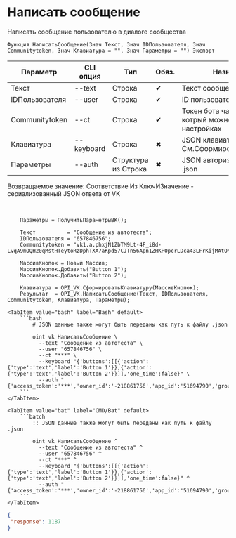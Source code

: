 ﻿---
sidebar_position: 3
description: Написать сообщение и другие функции для работы с VK в Открытом пакете интеграций - бесплатной open-source библиотеке интеграций для 1С:Предприятие 8, OneScript и CLI
keywords: [1C, 1С, 1С:Предприятие, 1С:Предприятие 8.3, API, Интеграция, Сервисы, Обмен, OneScript, CLI, VK]
---


# Написать сообщение
 Написать сообщение пользователю в диалоге сообщества



`Функция НаписатьСообщение(Знач Текст, Знач IDПользователя, Знач Communitytoken, Знач Клавиатура = "", Знач Параметры = "") Экспорт`

  | Параметр | CLI опция | Тип | Обяз. | Назначение |
  |-|-|-|-|-|
  | Текст | --text | Строка | &#x2714; | Текст сообщения |
  | IDПользователя | --user | Строка | &#x2714; | ID пользователя адресата |
  | Communitytoken | --ct | Строка | &#x2714; | Токен бота чата сообщества, котрый можно получить в настройках |
  | Клавиатура | --keyboard | Строка | &#x2716; | JSON клавиатуры. См.СформироватьКлавиатуру |
  | Параметры | --auth | Структура из Строка | &#x2716; | JSON авторизации или путь к .json |

  
  Возвращаемое значение:   Соответствие Из КлючИЗначение - сериализованный JSON ответа от VK

<br/>



```bsl title="Пример использования для 1С:Предприятие/OneScript"
    Параметры = ПолучитьПараметрыВК();

    Текст          = "Сообщение из автотеста";
    IDПользователя = "657846756";
    Communitytoken = "vk1.a.phxjN1ZbTM9Lt-4F_i8d-LvqA9mOQH20qMstHTeytoRzDphTXA7aKpd57CJTn56Apn1ZHKPOpcrLDca43LFrKijMAtOYMwD4spRCAAuh...";

    МассивКнопок = Новый Массив;
    МассивКнопок.Добавить("Button 1");
    МассивКнопок.Добавить("Button 2");

    Клавиатура = OPI_VK.СформироватьКлавиатуру(МассивКнопок);
    Результат  = OPI_VK.НаписатьСообщение(Текст, IDПользователя, Communitytoken, Клавиатура, Параметры);
```
    

 <Tabs>
  
    <TabItem value="bash" label="Bash" default>
        ```bash
            # JSON данные также могут быть переданы как путь к файлу .json
            
            oint vk НаписатьСообщение \
              --text "Сообщение из автотеста" \
              --user "657846756" \
              --ct "***" \
              --keyboard "{'buttons':[[{'action':{'type':'text','label':'Button 1'}},{'action':{'type':'text','label':'Button 2'}}]],'one_time':false}" \
              --auth "{'access_token':'***','owner_id':'-218861756','app_id':'51694790','group_id':'218861756'}"
        ```
    </TabItem>
  
    <TabItem value="bat" label="CMD/Bat" default>
        ```batch
            :: JSON данные также могут быть переданы как путь к файлу .json
            
            oint vk НаписатьСообщение ^
              --text "Сообщение из автотеста" ^
              --user "657846756" ^
              --ct "***" ^
              --keyboard "{'buttons':[[{'action':{'type':'text','label':'Button 1'}},{'action':{'type':'text','label':'Button 2'}}]],'one_time':false}" ^
              --auth "{'access_token':'***','owner_id':'-218861756','app_id':'51694790','group_id':'218861756'}"
        ```
    </TabItem>
</Tabs>


```json title="Результат"
{
 "response": 1187
}
```
